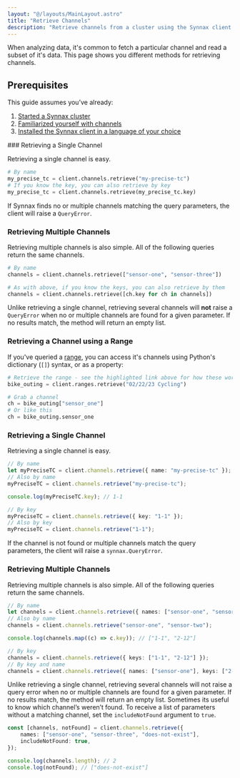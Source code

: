 ```yaml
---
layout: "@/layouts/MainLayout.astro"
title: "Retrieve Channels"
description: "Retrieve channels from a cluster using the Synnax client libraries."
---
```



When analyzing data, it's common to fetch a particular channel and read a subset of it's
data. This page shows you different methods for retrieving channels.

## Prerequisites

This guide assumes you’ve already:

1. [Started a Synnax cluster](/deploy/get-started)
2. [Familiarized yourself with channels](/concepts/channels)
3. [Installed the Synnax client in a language of your choice](/analyze/get-started)

<ClientTabs>
<Fragment slot="python">
### Retrieving a Single Channel

Retrieving a single channel is easy.

```python
# By name
my_precise_tc = client.channels.retrieve("my-precise-tc")
# If you know the key, you can also retrieve by key
my_precise_tc = client.channels.retrieve(my_precise_tc.key)
```

If Synnax finds no or multiple channels matching the query parameters, the client will
raise a `QueryError`.

### Retrieving Multiple Channels

Retrieving multiple channels is also simple. All of the following queries return
the same channels.

```python
# By name
channels = client.channels.retrieve(["sensor-one", "sensor-three"])

# As with above, if you know the keys, you can also retrieve by them
channels = client.channels.retrieve([ch.key for ch in channels])
```

Unlike retrieving a single channel, retrieving several channels will <b>not</b> raise a
`QueryError` when no or multiple channels are found for a given parameter. If no results
match, the method will return an empty list. 

### Retrieving a Channel using a Range

If you've queried a [range](/analyze/access-ranges), you can access it's channels using
Python's dictionary (`[]`) syntax, or as a property:

```python
# Retrieve the range - see the highlighted link above for how these work
bike_outing = client.ranges.retrieve("02/22/23 Cycling")

# Grab a channel
ch = bike_outing["sensor_one"]
# Or like this
ch = bike_outing.sensor_one
```

</Fragment>
<Fragment slot="typescript">

### Retrieving a Single Channel

Retrieving a single channel is easy.

```typescript
// By name
let myPreciseTC = client.channels.retrieve({ name: "my-precise-tc" });
// Also by name
myPreciseTC = client.channels.retrieve("my-precise-tc");

console.log(myPreciseTC.key); // 1-1

// By key
myPreciseTC = client.channels.retrieve({ key: "1-1" });
// Also by key
myPreciseTC = client.channels.retrieve("1-1");
```

If the channel is not found or multiple channels match the query parameters, the client
will raise a `synnax.QueryError`.

### Retrieving Multiple Channels

Retrieving multiple channels is also simple. All of the following queries return the same channels.

```typescript
// By name
let channels = client.channels.retrieve({ names: ["sensor-one", "sensor-two"] });
// Also by name
channels = client.channels.retrieve("sensor-one", "sensor-two");

console.log(channels.map((c) => c.key)); // ["1-1", "2-12"]

// By key
channels = client.channels.retrieve({ keys: ["1-1", "2-12"] });
// By key and name
channels = client.channels.retrieve({ names: ["sensor-one"], keys: ["2-12"] });
```

Unlike retrieving a single channel, retrieving several channels will not raise a query
error when no or multiple channels are found for a given parameter. If no results match,
the method will return an empty list. Sometimes its useful to know which channel’s weren’t
found. To receive a list of parameters without a matching channel, set the `includeNotFound`
argument to `true`.

```typescript
const [channels, notFound] = client.channels.retrieve({
    names: ["sensor-one", "sensor-three", "does-not-exist"],
    includeNotFound: true,
});

console.log(channels.length); // 2
console.log(notFound); // ["does-not-exist"]
```

</Fragment>

</ClientTabs>
